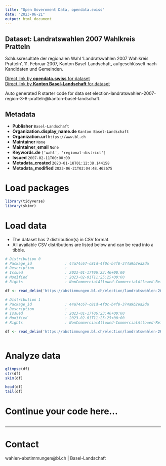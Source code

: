 ```yaml
---
title: "Open Government Data, opendata.swiss"
date: "2023-06-21"
output: html_document
---
```


## Dataset: Landratswahlen 2007 Wahlkreis Pratteln

Schlussresultate der regionalen Wahl 'Landratswahlen 2007 Wahlkreis Pratteln', 11. Februar 2007, Kanton Basel-Landschaft, aufgeschlüsselt nach Kandidaten und Gemeinden.

[Direct link by **opendata.swiss** for dataset](https://opendata.swiss/de/dataset/landratswahlen-2007-wahlkreis-pratteln)<br>
[Direct link by **Kanton Basel-Landschaft** for dataset](https://abstimmungen.bl.ch/election/landratswahlen-2007-region-3-8-pratteln/data)

Auto generated R starter code for data set election-landratswahlen-2007-region-3-8-pratteln@kanton-basel-landschaft.

## Metadata

- **Publisher** `Basel-Landschaft`
- **Organization.display_name.de** `Kanton Basel-Landschaft`
- **Organization.url** `https://www.bl.ch`
- **Maintainer** `None`
- **Maintainer_email** `None`
- **Keywords.de** `['wahl', 'regional-district']`
- **Issued** `2007-02-11T00:00:00`
- **Metadata_created** `2023-01-18T01:12:38.144158`
- **Metadata_modified** `2023-06-21T02:04:48.462675`


# Load packages

```r

library(tidyverse)
library(skimr)

```

# Load data

-   The dataset has 2 distribution(s) in CSV format.
-   All available CSV distributions are listed below and can be read into a tibble.

```r

# Distribution 0
# Package_id               : 44a74c67-c81d-4f0c-b4f0-374a9b2ea2da
# Description              : 
# Issued                   : 2023-01-17T06:23:46+00:00
# Modified                 : 2023-02-01T11:25:25+00:00
# Rights                   : NonCommercialAllowed-CommercialAllowed-ReferenceRequired

df <- read_delim('https://abstimmungen.bl.ch/election/landratswahlen-2007-region-3-8-pratteln/data-parties-csv')

# Distribution 1
# Package_id               : 44a74c67-c81d-4f0c-b4f0-374a9b2ea2da
# Description              : 
# Issued                   : 2023-01-17T06:23:46+00:00
# Modified                 : 2023-02-01T11:25:25+00:00
# Rights                   : NonCommercialAllowed-CommercialAllowed-ReferenceRequired

df <- read_delim('https://abstimmungen.bl.ch/election/landratswahlen-2007-region-3-8-pratteln/data-csv')



```

# Analyze data

```r

glimpse(df)
str(df)
skim(df)

head(df)
tail(df)

```

# Continue your code here...

```r

```

------------------------------------------------------------------------

# Contact

wahlen-abstimmungen@bl.ch | Basel-Landschaft
